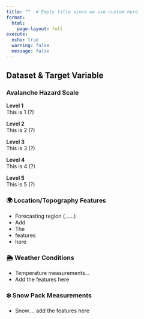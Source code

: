 ```yaml
---
title: ""  # Empty title since we use custom hero
format: 
  html:
    page-layout: full
execute:
  echo: true
  warning: false
  message: false
---
```






## Dataset & Target Variable {#data}

### Avalanche Hazard Scale

:::{.hazard-scale}

:::{.hazard-level .level-1}
**Level 1**  
This is 1 (?)
:::

:::{.hazard-level .level-2}
**Level 2**  
This is 2 (?)
:::

:::{.hazard-level .level-3}
**Level 3**  
This is 3 (?)
:::

:::{.hazard-level .level-4}
**Level 4**  
This is 4 (?)
:::

:::{.hazard-level .level-5}
**Level 5**  
This is 5 (?)
:::

:::

:::{.feature-grid}

:::{.card}
### 🌍 Location/Topography Features
- Forecasting region (......)
- Add
- The
- features
- here
:::

:::{.card}
### 🌦️ Weather Conditions
- Temperature measurements...
- Add
the 
features
here

:::

:::{.card}
### ❄️ Snow Pack Measurements  
- Snow....
add 
the
features
here
:::

:::
